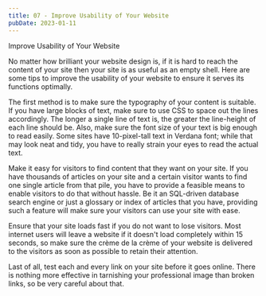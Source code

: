 ```yaml
---
title: 07 - Improve Usability of Your Website
pubDate: 2023-01-11
---
```


Improve Usability of Your Website


No matter how brilliant your website design is, if it is hard to reach the content of your site then your site is as useful as an empty shell. Here are some tips to improve the usability of your website to ensure it serves its functions optimally. 

The first method is to make sure the typography of your content is suitable. If you have large blocks of text, make sure to use CSS to space out the lines accordingly. The longer a single line of text is, the greater the line-height of each line should be. Also, make sure the font size of your text is big enough to read easily. Some sites have 10-pixel-tall text in Verdana font; while that may look neat and tidy, you have to really strain your eyes to read the actual text. 

Make it easy for visitors to find content that they want on your site. If you have thousands of articles on your site and a certain visitor wants to find one single article from that pile, you have to provide a feasible means to enable visitors to do that without hassle. Be it an SQL-driven database search engine or just a glossary or index of articles that you have, providing such a feature will make sure your visitors can use your site with ease. 

Ensure that your site loads fast if you do not want to lose visitors. Most internet users will leave a website if it doesn't load completely within 15 seconds, so make sure the crème de la crème of your website is delivered to the visitors as soon as possible to retain their attention. 

Last of all, test each and every link on your site before it goes online. There is nothing more effective in tarnishing your professional image than broken links, so be very careful about that.